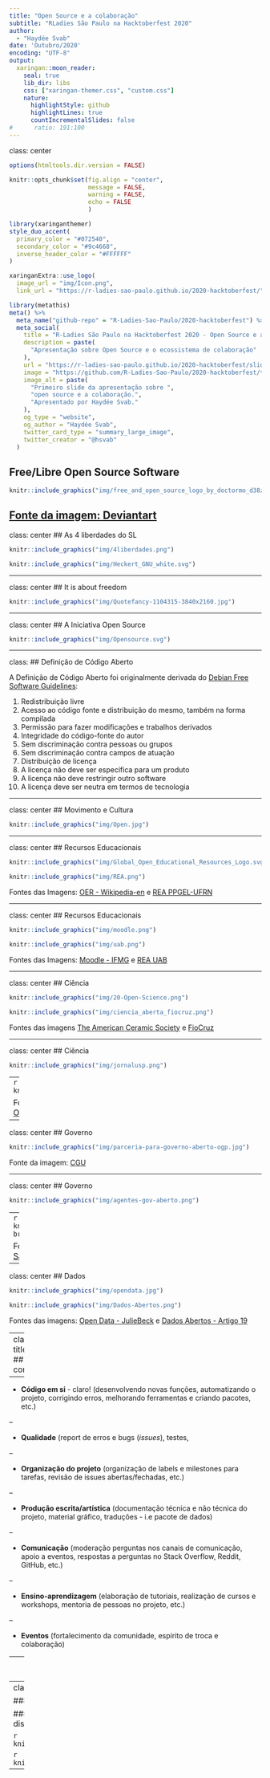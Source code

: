 ```yaml
---
title: "Open Source e a colaboração"
subtitle: "RLadies São Paulo na Hacktoberfest 2020"
author: 
  - "Haydée Svab"
date: 'Outubro/2020'
encoding: "UTF-8"
output:
  xaringan::moon_reader:
    seal: true
    lib_dir: libs
    css: ["xaringan-themer.css", "custom.css"]
    nature:
      highlightStyle: github
      highlightLines: true
      countIncrementalSlides: false
#      ratio: 191:100
---
```

class: center

```r
options(htmltools.dir.version = FALSE)

knitr::opts_chunk$set(fig.align = "center",
                      message = FALSE,
                      warning = FALSE,
                      echo = FALSE
                      )
```

```r
library(xaringanthemer)
style_duo_accent(
  primary_color = "#072540",
  secondary_color = "#9c4668",
  inverse_header_color = "#FFFFFF"
)
```

```r
xaringanExtra::use_logo(
  image_url = "img/Icon.png",
  link_url = "https://r-ladies-sao-paulo.github.io/2020-hacktoberfest/")

```

```r
library(metathis)
meta() %>%
  meta_name("github-repo" = "R-Ladies-Sao-Paulo/2020-hacktoberfest") %>% 
  meta_social(
    title = "R-Ladies São Paulo na Hacktoberfest 2020 - Open Source e a colaboração",
    description = paste(
      "Apresentação sobre Open Source e o ecossistema de colaboração"
    ),
    url = "https://r-ladies-sao-paulo.github.io/2020-hacktoberfest/slides/open_source/",
    image = "https://github.com/R-Ladies-Sao-Paulo/2020-hacktoberfest/tree/master/slides/open_source/img/Open.jpg",
    image_alt = paste(
      "Primeiro slide da apresentação sobre ",
      "open source e a colaboração.",
      "Apresentado por Haydée Svab."
    ),
    og_type = "website",
    og_author = "Haydée Svab",
    twitter_card_type = "summary_large_image",
    twitter_creator = "@hsvab"
  )
```

## Free/Libre Open Source Software

```r
knitr::include_graphics("img/free_and_open_source_logo_by_doctormo_d38z7tl.png")
```

[Fonte da imagem: Deviantart](https://www.deviantart.com/doctormo/art/Free-and-Open-Source-Logo-196478553)
---

class: center
## As 4 liberdades do SL

```r
knitr::include_graphics("img/4liberdades.png")
```


```r
knitr::include_graphics("img/Heckert_GNU_white.svg")
```

---

class: center
## It is about freedom

```r
knitr::include_graphics("img/Quotefancy-1104315-3840x2160.jpg")
```

---

class: center
## A Iniciativa Open Source

```r
knitr::include_graphics("img/Opensource.svg")
```

---

class: 
## Definição de Código Aberto


A Definição de Código Aberto foi originalmente derivada do [Debian Free Software Guidelines](https://www.debian.org/social_contract#guidelines):

1. Redistribuição livre
2. Acesso ao código fonte e distribuição do mesmo, também na forma compilada
3. Permissão para fazer modificações e trabalhos derivados
4. Integridade do código-fonte do autor
<!--(A licença pode restringir o código-fonte de ser distribuído na forma modificada apenas se a licença permitir a distribuição de "arquivos de patch" com o código-fonte com o propósito de modificar o programa no momento da construção.)-->
5. Sem discriminação contra pessoas ou grupos
6. Sem discriminação contra campos de atuação
7. Distribuição de licença 
<!--(Os direitos vinculados ao programa devem se aplicar a todos a quem o programa é redistribuído sem a necessidade de execução)-->
8. A licença não deve ser específica para um produto
<!--(Os direitos associados ao programa não devem depender do programa ser parte de uma distribuição de software específica. Se o programa for extraído dessa distribuição e usado ou distribuído dentro dos termos da licença do programa, todas as partes para as quais o programa é redistribuído devem ter os mesmos direitos que aqueles concedidos em conjunto com a distribuição original do software.)-->
9. A licença não deve restringir outro software
<!--(A licença não deve impor restrições a outro software distribuído junto com o software licenciado. Por exemplo, a licença não deve exigir que todos os outros programas distribuídos no mesmo meio sejam software de código aberto.)-->
10. A licença deve ser neutra em termos de tecnologia
<!--(Nenhuma disposição da licença pode ser baseada em qualquer tecnologia individual ou estilo de interface.)-->


---

class: center
## Movimento e Cultura

```r
knitr::include_graphics("img/Open.jpg")
```


---

class: center
## Recursos Educacionais

```r
knitr::include_graphics("img/Global_Open_Educational_Resources_Logo.svg")
```

```r
knitr::include_graphics("img/REA.png")
```

Fontes das Imagens: [OER - Wikipedia-en](https://en.wikipedia.org/wiki/Open_educational_resources) e [REA PPGEL-UFRN](https://sites.google.com/site/glossarioestudosdeletramento/home/recursos-educacionais-abertos---rea)

---

class: center
## Recursos Educacionais

```r
knitr::include_graphics("img/moodle.png")
```

```r
knitr::include_graphics("img/uab.png")
```

Fontes das Imagens: [Moodle - IFMG](https://www.ifmg.edu.br/ourobranco/noticias/curso-do-moodle-esta-disponivel-para-os-alunos-do-campus-ouro-branco) e [REA UAB](https://repositorioaberto.uab.pt/handle/10400.2/4664)

---


class: center
## Ciência

```r
knitr::include_graphics("img/20-Open-Science.png")
```

```r
knitr::include_graphics("img/ciencia_aberta_fiocruz.png")
```

Fontes das imagens [The American Ceramic Society](https://ceramics.org/ceramic-tech-today/acers-news/open-science-open-access-projekt-deal-and-ijces)
e [FioCruz](https://mooc.campusvirtual.fiocruz.br/rea/ciencia-aberta/serie1/curso1/aula1.html)

---


class: center
## Ciência

```r
knitr::include_graphics("img/jornalusp.png")
```

--
```r
knitr::include_graphics("img/OSHub_logo.png")
```

Fontes das imagens: [Jornal da USP](https://jornal.usp.br/universidade/revistas-cientificas-liberam-acesso-ao-publico-para-pesquisa-sobre-coronavirus/)
e [OpenScienceHub](https://oshub.network/)


---


class: center
## Governo

```r
knitr::include_graphics("img/parceria-para-governo-aberto-ogp.jpg")
```
Fonte da imagem: [CGU](https://www.gov.br/cgu/pt-br/governo-aberto/noticias/2017/3o-plano-de-acao-nacional-na-parceria-para-governo-aberto)

---

class: center
## Governo

```r
knitr::include_graphics("img/agentes-gov-aberto.png")
```

--
```r
knitr::include_graphics("img/ogp-brasil.jpeg")
```

Fontes das imagens: [Prefeitura de São Paulo](https://www.prefeitura.sp.gov.br/cidade/secretarias/governo/governo_aberto_na_cidade_de_sao_paulo/index.php?p=280506)
e [MCTIC](https://twitter.com/mctic/status/1304505551695556610)

---

class: center
## Dados
```r
knitr::include_graphics("img/opendata.jpg")
```

```r
knitr::include_graphics("img/Dados-Abertos.png")
```

Fontes das imagens: [Open Data - JulieBeck](https://blog.scielo.org/blog/2014/07/14/movimento-open-data-se-consolida-internacionalmente/) e [Dados Abertos - Artigo 19](https://artigo19.org/blog/2017/09/20/o-que-sao-dados-abertos/)



---
class: title-slide 
## Como contribuir?

--

- **Código em si** - claro!
(desenvolvendo novas funções, automatizando o projeto, corrigindo erros, melhorando ferramentas e criando pacotes, etc.)

--

- **Qualidade**
(report de erros e bugs (*issues*), testes, 

--

- **Organização do projeto**
(organização de labels e milestones para tarefas, revisão de issues abertas/fechadas, etc.)

--

- **Produção escrita/artística**
(documentação técnica e não técnica do projeto, material gráfico, traduções - i.e pacote de dados)

--

- **Comunicação**
(moderação perguntas nos canais de comunicação, apoio a eventos, respostas a perguntas no Stack Overflow, Reddit, GitHub, etc.)

--

- **Ensino-aprendizagem**
(elaboração de tutoriais, realização de cursos e workshops, mentoria de pessoas no projeto, etc.)

--

- **Eventos**
(fortalecimento da comunidade, espírito de troca e colaboração)


---
class: title-slide, center
## Como contribuir?

###Para inspirar:

[**Como Contribuir para o Open Source** - *Quer contribuir para o open source? Um guia sobre como fazer contribuições, para novatos e veteranos*](http://opensource.guide/pt/how-to-contribute/)

[**Como contribuir com projetos de código aberto sem precisar entender de programação** - *Open source é muito mais sobre colaboração do que sobre código*   por Talita Pagani](https://medium.com/@talitapagani/como-contribuir-com-projetos-de-c%C3%B3digo-aberto-sem-precisar-entender-de-programa%C3%A7%C3%A3o-318f94c6e2d3)


```r
knitr::include_graphics("img/ubuntusummit.png")
```
Fonte da imagem: [Ubuntu Summit](http://ubuntusummit.org/index.php/pt/ubuntu-summit-pt)

---
class: title-slide, center
## Como contribuir?

###Ferramenta de versionamento: GIT

####Um sistema de controle de versões distribuído que permite a colaboração

```r
knitr::include_graphics("img/gitlab.png")
```

```r
knitr::include_graphics("img/github1.png")
```
<center>GITHUB</center>

--






